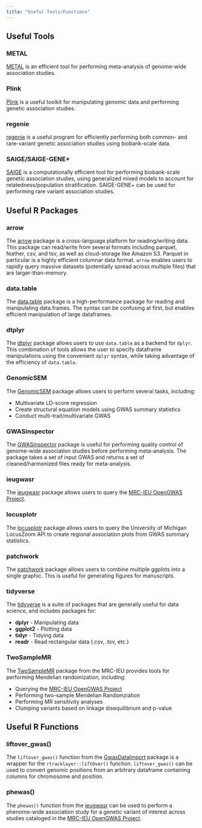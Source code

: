 ```yaml
---
title: "Useful Tools/Functions"
---
```


## Useful Tools

### METAL
[METAL](https://genome.sph.umich.edu/wiki/METAL_Documentation) is an efficient tool for performing meta-analysis of genome-wide association studies.

### Plink
[Plink](https://www.cog-genomics.org/plink/2.0/) is a useful toolkit for manipulating genomic data and performing genetic association studies.

### regenie
[regenie](https://rgcgithub.github.io/regenie/) is a useful program for efficiently performing both common- and rare-variant genetic association studies using biobank-scale data.

### SAIGE/SAIGE-GENE+
[SAIGE](https://saigegit.github.io/SAIGE-doc/) is a computationally efficient tool for performing biobank-scale genetic association studies, using generalized mixed models to account for relatedness/population stratification. SAIGE-GENE+ can be used for performing rare variant association studies.

## Useful R Packages

### arrow
The [arrow](https://arrow.apache.org/docs/r/) package is a cross-language platform for reading/writing data. This package can read/write from several formats including parquet, feather, csv, and tsv, as well as cloud-storage like Amazon S3. Parquet in particular is a highly efficient columnar data format. `arrow` enables users to rapidly query massive datasets (potentially spread across multiple files) that are larger-than-memory.

### data.table
The [data.table](https://rdatatable.gitlab.io/data.table/) package is a high-performance package for reading and manipulating data.frames. The syntax can be confusing at first, but enables efficient manipulation of large dataframes.

### dtplyr
The [dtplyr](https://dtplyr.tidyverse.org/) package allows users to use `data.table` as a backend for `dplyr`. This combination of tools allows the user to specify dataframe manipulations using the convenient `dplyr` syntax, while taking advantage of the efficiency of `data.table`.

### GenomicSEM
The [GenomicSEM](https://github.com/GenomicSEM/GenomicSEM) package allows users to perform several tasks, including:

+ Multivariate LD-score regression
+ Create structural equation models using GWAS summary statistics
+ Conduct multi-trait/multivariate GWAS

### GWASinspector
The [GWASinspector](http://gwasinspector.com/) package is useful for performing quality control of genome-wide association studies before performing meta-analysis. The package takes a set of input GWAS and returns a set of cleaned/harmonized files ready for meta-analysis.

### ieugwasr
The [ieugwasr](https://mrcieu.github.io/ieugwasr/index.html) package allows users to query the [MRC-IEU OpenGWAS Project](https://gwas.mrcieu.ac.uk/).

### locusplotr
The [locusplotr](https://mglev1n.github.io/locusplotr/) package allows users to query the University of Michigan LocusZoom API to create regional association plots from GWAS summary statistics.

### patchwork
The [patchwork](https://patchwork.data-imaginist.com/) package allows users to combine multiple ggplots into a single graphic. This is useful for generating figures for manuscripts.

### tidyverse
The [tidyverse](https://www.tidyverse.org/) is a suite of packages that are generally useful for data science, and includes packages for:

+ **dplyr** - Manipulating data 
+ **ggplot2** - Plotting data 
+ **tidyr** - Tidying data 
+ **readr** - Read rectangular data (.csv, .tsv, etc.) 

### TwoSampleMR
The [TwoSampleMR](https://mrcieu.github.io/TwoSampleMR/index.html) package from the MRC-IEU provides tools for performing Mendelian randomization, including:

+ Querying the [MRC-IEU OpenGWAS Project](https://gwas.mrcieu.ac.uk/)
+ Performing two-sample Mendelian Randomziation
+ Performing MR sensitivity analyses
+ Clumping variants based on linkage disequilibrium and p-value

## Useful R Functions

### liftover_gwas()
The `liftover_gwas()` function from the [GwasDataImport](https://mrcieu.github.io/GwasDataImport/index.html) package is a wrapper for the `rtracklayer::liftOver()` function. `liftover_gwas()` can be used to convert genomic positions from an arbitrary dataframe containing columns for chromosome and position.


### phewas()
The `phewas()` function from the [ieugwasr](https://mrcieu.github.io/ieugwasr/index.html) can be used to perform a phenome-wide association study for a genetic variant of interest across studies cataloged in the [MRC-IEU OpenGWAS Project](https://gwas.mrcieu.ac.uk/).